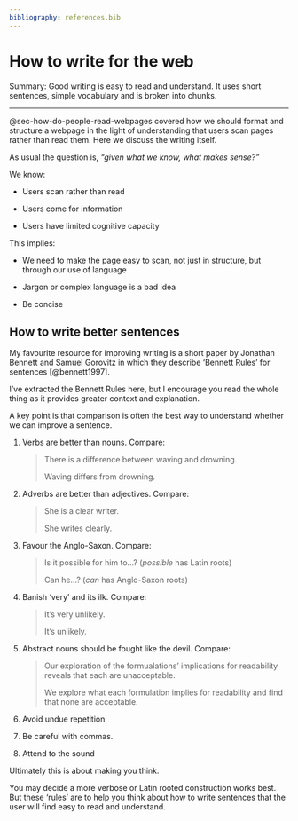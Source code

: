 ```yaml
---
bibliography: references.bib
---
```


# How to write for the web {#sec-how-to-write-for-the-web}

[Summary:]{.highlight} Good writing is easy to read and understand. It uses short sentences, simple vocabulary and is broken into chunks.

------------------------------------------------------------------------

@sec-how-do-people-read-webpages covered how we should format and structure a webpage in the light of understanding that users scan pages rather than read them. Here we discuss the writing itself.

As usual the question is, *"given what we know, what makes sense?"*

We know:

-   Users scan rather than read

-   Users come for information

-   Users have limited cognitive capacity

This implies:

-   We need to make the page easy to scan, not just in structure, but through our use of language

-   Jargon or complex language is a bad idea

-   Be concise

<!-- [NN/g UX Writing: Study Guide](https://www.nngroup.com/articles/ux-writing-study-guide/) -->

## How to write better sentences

My favourite resource for improving writing is a short paper by Jonathan Bennett and Samuel Gorovitz in which they describe 'Bennett Rules' for sentences [@bennett1997].

I've extracted the Bennett Rules here, but I encourage you read the whole thing as it provides greater context and explanation.

A key point is that comparison is often the best way to understand whether we can improve a sentence. 

1.  Verbs are better than nouns. Compare:

    > There is a difference between waving and drowning.
    >
    > Waving differs from drowning.

2.  Adverbs are better than adjectives. Compare:

    > She is a clear writer.
    >
    > She writes clearly.

3.  Favour the Anglo-Saxon. Compare:

    > Is it possible for him to...? (*possible* has Latin roots)
    >
    > Can he...? (*can* has Anglo-Saxon roots)

4.  Banish 'very' and its ilk. Compare:
  
    > It's very unlikely.
    >
    > It's unlikely.

5.  Abstract nouns should be fought like the devil. Compare:

    > Our exploration of the formualations' implications for readability reveals 
    > that each are unacceptable.
    >
    > We explore what each formulation implies for readability and find 
    > that none are acceptable.
    >
    
6.  Avoid undue repetition

7.  Be careful with commas.

8.  Attend to the sound

Ultimately this is about making you think. 

You may decide a more verbose or Latin rooted construction works best. But these 
'rules' are to help you think about how to write sentences that the user will 
find easy to read and understand.
